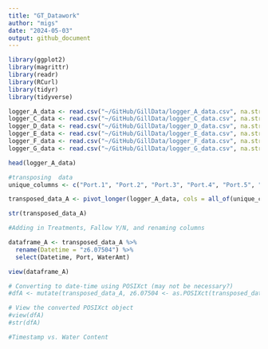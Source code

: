```yaml
---
title: "GT_Datawork"
author: "migs" 
date: "2024-05-03"
output: github_document
---
```


```r
library(ggplot2)
library(magrittr)
library(readr)
library(RCurl)
library(tidyr)
library(tidyverse)

```


```r
logger_A_data <- read.csv("~/GitHub/GillData/logger_A_data.csv", na.strings="#N/A")
logger_C_data <- read.csv("~/GitHub/GillData/logger_C_data.csv", na.strings="#N/A")
logger_D_data <- read.csv("~/GitHub/GillData/logger_D_data.csv", na.strings="#N/A")
logger_E_data <- read.csv("~/GitHub/GillData/logger_E_data.csv", na.strings="#N/A")
logger_F_data <- read.csv("~/GitHub/GillData/logger_F_data.csv", na.strings="#N/A")
logger_G_data <- read.csv("~/GitHub/GillData/logger_G_data.csv", na.strings="#N/A")

head(logger_A_data)
```


```r
#transposing  data
unique_columns <- c("Port.1", "Port.2", "Port.3", "Port.4", "Port.5", "Port.6")

transposed_data_A <- pivot_longer(logger_A_data, cols = all_of(unique_columns), names_to = "Port", values_to = "WaterAmt")

str(transposed_data_A)

#Adding in Treatments, Fallow Y/N, and renaming columns

dataframe_A <- transposed_data_A %>% 
  rename(Datetime = "z6.07504") %>% 
  select(Datetime, Port, WaterAmt)

view(dataframe_A)

# Converting to date-time using POSIXct (may not be necessary?)
#dfA <- mutate(transposed_data_A, z6.07504 <- as.POSIXct(transposed_data_A$z6.07504, format = "%m/%d/%y %H:%M", tz = ""))

# View the converted POSIXct object
#view(dfA)
#str(dfA)

```
```r
#Timestamp vs. Water Content






```


